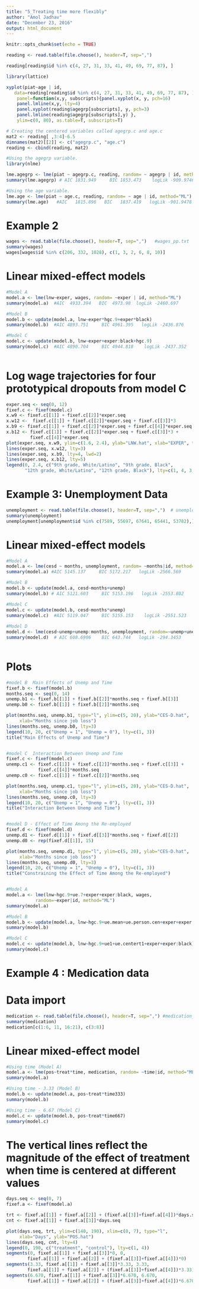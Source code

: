 ```yaml
---
title: "5_Treating time more flexibly"
author: "Amol Jadhav"
date: "December 23, 2016"
output: html_document
---
```


```r
knitr::opts_chunk$set(echo = TRUE)
```

```r
reading <- read.table(file.choose(), header=T, sep=",")

reading[reading$id %in% c(4, 27, 31, 33, 41, 49, 69, 77, 87), ]
```

```r
library(lattice)

xyplot(piat~age | id, 
   data=reading[reading$id %in% c(4, 27, 31, 33, 41, 49, 69, 77, 87), ],
    panel=function(x,y, subscripts){panel.xyplot(x, y, pch=16)
	panel.lmline(x,y, lty=4)
    panel.xyplot(reading$agegrp[subscripts], y, pch=3)
	panel.lmline(reading$agegrp[subscripts],y) }, 
    ylim=c(0, 80), as.table=T, subscripts=T)

# Creating the centered variables called agegrp.c and age.c
mat2 <- reading[ ,3:4]-6.5
dimnames(mat2)[[2]] <- c("agegrp.c", "age.c")  
reading <- cbind(reading, mat2)

#Using the agegrp variable.
library(nlme)

lme.agegrp <- lme(piat ~ agegrp.c, reading, random= ~ agegrp | id, method="ML")
summary(lme.agegrp) # AIC 1831.949     BIC 1853.473    logLik -909.9746

#Using the age variable.
lme.age <- lme(piat ~ age.c, reading, random= ~ age | id, method="ML")
summary(lme.age)   #AIC   1815.896   BIC   1837.419   logLik -901.9478

```

# Example 2
```r
wages <- read.table(file.choose(), header=T, sep=",")   #wages_pp.txt
summary(wages)
wages[wages$id %in% c(206, 332, 1028), c(1, 3, 2, 6, 8, 10)]
```

# Linear mixed-effect models
```r
#Model A
model.a <- lme(lnw~exper, wages, random= ~exper | id, method="ML")
summary(model.a)  #AIC  4933.394   BIC  4973.98  logLik -2460.697

#Model B
model.b <- update(model.a, lnw~exper*hgc.9+exper*black)
summary(model.b)  #AIC 4893.751     BIC 4961.395   logLik -2436.876

#Model C
model.c <- update(model.b, lnw~exper+exper:black+hgc.9)
summary(model.c)  #AIC 4890.704     BIC 4944.818    logLik -2437.352
   
```

# Log wage trajectories for four prototypical dropouts from model C
```r
exper.seq <- seq(0, 12)
fixef.c <- fixef(model.c)
x.w9 <- fixef.c[[1]] + fixef.c[[2]]*exper.seq
x.w12 <-  fixef.c[[1]] + fixef.c[[2]]*exper.seq + fixef.c[[3]]*3
x.b9 <- fixef.c[[1]] + fixef.c[[2]]*exper.seq + fixef.c[[4]]*exper.seq
x.b12 <- fixef.c[[1]] + fixef.c[[2]]*exper.seq + fixef.c[[3]]*3 + 
         fixef.c[[4]]*exper.seq
plot(exper.seq, x.w9, ylim=c(1.6, 2.4), ylab="LNW.hat", xlab="EXPER", type="l", lwd=2)
lines(exper.seq, x.w12, lty=3)
lines(exper.seq, x.b9, lty=4, lwd=2)
lines(exper.seq, x.b12, lty=5)
legend(0, 2.4, c("9th grade, White/Latino", "9th grade, Black", 
       "12th grade, White/Latino", "12th grade, Black"), lty=c(1, 4, 3, 5))
```


# Example 3: Unemployment Data
```r
unemployment <- read.table(file.choose(), header=T, sep=",")  # unemployment_pp.txt
summary(unemployment)
unemployment[unemployment$id %in% c(7589, 55697, 67641, 65441, 53782),]
```

# Linear mixed-effect models
```r
#Model A
model.a <- lme(cesd ~ months, unemployment, random= ~months|id, method="ML")
summary(model.a) #AIC 5145.137     BIC 5172.217   logLik -2566.569

#Model B
model.b <- update(model.a, cesd~months+unemp)
summary(model.b) # AIC 5121.603     BIC 5153.196   logLik -2553.802

#Model C
model.c <- update(model.b, cesd~months*unemp)
summary(model.c)  #AIC 5119.047     BIC 5155.153    logLik -2551.523
    
#Model D
model.d <- lme(cesd~unemp+unemp:months, unemployment, random=~unemp+unemp:months|id, control = list(optimizer = "nlm", msMaxIter = 100))
summary(model.d)  # AIC 608.6906    BIC 643.744   logLik -294.3453
  
```


# Plots
```r
#model B  Main Effects of Unemp and Time
fixef.b <- fixef(model.b)
months.seq <- seq(0, 14)
unemp.b1 <- fixef.b[[1]] + fixef.b[[2]]*months.seq + fixef.b[[3]]
unemp.b0 <- fixef.b[[1]] + fixef.b[[2]]*months.seq

plot(months.seq, unemp.b1, type="l", ylim=c(5, 20), ylab="CES-D.hat", 
     xlab="Months since job loss")
lines(months.seq, unemp.b0, lty=3)
legend(10, 20, c("Unemp = 1", "Unemp = 0"), lty=c(1, 3))
title("Main Effects of Unemp and Time")


#model C  Interaction Between Unemp and Time
fixef.c <- fixef(model.c)
unemp.c1 <- fixef.c[[1]] + fixef.c[[2]]*months.seq + fixef.c[[3]] +
            fixef.c[[4]]*months.seq
unemp.c0 <- fixef.c[[1]] + fixef.c[[2]]*months.seq

plot(months.seq, unemp.c1, type="l", ylim=c(5, 20), ylab="CES-D.hat", 
     xlab="Months since job loss")
lines(months.seq, unemp.c0, lty=3)
legend(10, 20, c("Unemp = 1", "Unemp = 0"), lty=c(1, 3))
title("Interaction Between Unemp and Time")


#model D - Effect of Time Among the Re-employed
fixef.d <- fixef(model.d)
unemp.d1 <- fixef.d[[1]] + fixef.d[[3]]*months.seq + fixef.d[[2]] 
unemp.d0 <- rep(fixef.d[[1]], 15)

plot(months.seq, unemp.d1, type="l", ylim=c(5, 20), ylab="CES-D.hat", 
     xlab="Months since job loss")
lines(months.seq, unemp.d0, lty=3)
legend(10, 20, c("Unemp = 1", "Unemp = 0"), lty=c(1, 3))
title("Constraining the Effect of Time Among the Re-employed")


#Model A
model.a <- lme(lnw~hgc.9+ue.7+exper+exper:black, wages, 
           random=~exper|id, method="ML")
summary(model.a) 

#Model B
model.b <- update(model.a, lnw~hgc.9+ue.mean+ue.person.cen+exper+exper:black)
summary(model.b)

#Model C
model.c <- update(model.b, lnw~hgc.9+ue1+ue.centert1+exper+exper:black)
summary(model.c)
```


# Example 4 : Medication data
# Data import
```r
medication <- read.table(file.choose(), header=T, sep=",") #medication_pp.txt
summary(medication)
medication[c(1:6, 11, 16:21), c(3:8)]

```

# Linear mixed-effect model
```r
#Using time (Model A)
model.a <- lme(pos~treat*time, medication, random= ~time|id, method="ML")
summary(model.a)

#Using time - 3.33 (Model B)
model.b <- update(model.a, pos~treat*time333)
summary(model.b)

#Using time - 6.67 (Model C)
model.c <- update(model.b, pos~treat*time667)
summary(model.c)
```

# The vertical lines reflect the magnitude of the effect of treatment when time is centered at different values
```r
days.seq <- seq(0, 7)
fixef.a <- fixef(model.a)

trt <- fixef.a[[1]] + fixef.a[[2]] + (fixef.a[[3]]+fixef.a[[4]])*days.seq
cnt <- fixef.a[[1]] + fixef.a[[3]]*days.seq

plot(days.seq, trt, ylim=c(140, 190), xlim=c(0, 7), type="l", 
     xlab="Days", ylab="POS.hat")
lines(days.seq, cnt, lty=4)
legend(0, 190, c("treatment", "control"), lty=c(1, 4))
segments(0, fixef.a[[1]] + fixef.a[[3]]*0, 0, 
        fixef.a[[1]] + fixef.a[[2]] + (fixef.a[[3]]+fixef.a[[4]])*0)
segments(3.33, fixef.a[[1]] + fixef.a[[3]]*3.33, 3.33, 
        fixef.a[[1]] + fixef.a[[2]] + (fixef.a[[3]]+fixef.a[[4]])*3.33)
segments(6.670, fixef.a[[1]] + fixef.a[[3]]*6.670, 6.670, 
        fixef.a[[1]] + fixef.a[[2]] + (fixef.a[[3]]+fixef.a[[4]])*6.670)
```






